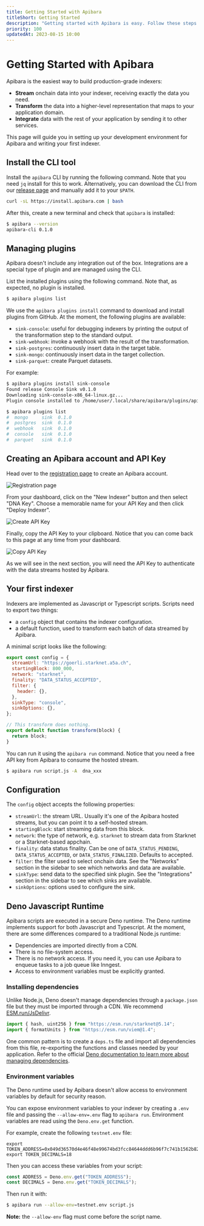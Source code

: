 ```yaml
---
title: Getting Started with Apibara
titleShort: Getting Started
description: "Getting started with Apibara is easy. Follow these steps to build production-grade indexers for Starknet and Ethereum."
priority: 100
updatedAt: 2023-08-15 10:00
---
```


# Getting Started with Apibara

Apibara is the easiest way to build production-grade indexers:

 - **Stream** onchain data into your indexer, receiving exactly the data you need.
 - **Transform** the data into a higher-level representation that maps to your application domain.
 - **Integrate** data with the rest of your application by sending it to other services.

This page will guide you in setting up your development environment for Apibara
and writing your first indexer.


## Install the CLI tool

Install the `apibara` CLI by running the following command. Note that you need
`jq` install for this to work. Alternatively, you can download the CLI from our
[release page](https://github.com/apibara/dna/releases) and manually add it to
your `$PATH`.

```bash
curl -sL https://install.apibara.com | bash 
```

After this, create a new terminal and check that `apibara` is installed:

```bash
$ apibara --version
apibara-cli 0.1.0
```


## Managing plugins

Apibara doesn't include any integration out of the box. Integrations are a
special type of plugin and are managed using the CLI.

List the installed plugins using the following command. Note that, as expected,
no plugin is installed.

```bash
$ apibara plugins list
```

We use the `apibara plugins install` command to download and install plugins
from GitHub.
At the moment, the following plugins are available:

 - `sink-console`: useful for debugging indexers by printing the output of the
   transformation step to the standard output.
 - `sink-webhook`: invoke a webhook with the result of the transformation.
 - `sink-postgres`: continuously insert data in the target table.
 - `sink-mongo`: continuously insert data in the target collection.
 - `sink-parquet`: create Parquet datasets.

For example:

```bash
$ apibara plugins install sink-console
Found release Console Sink v0.1.0
Downloading sink-console-x86_64-linux.gz...
Plugin console installed to /home/user/.local/share/apibara/plugins/apibara-sink-console
```

```bash
$ apibara plugins list
#  mongo     sink  0.1.0 
#  postgres  sink  0.1.0 
#  webhook   sink  0.1.0 
#  console   sink  0.1.0 
#  parquet   sink  0.1.0 
```

## Creating an Apibara account and API Key

Head over to the [registration page](https://app.apibara.com/auth/register) to
create an Apibara account.

![Registration page](register.png)

From your dashboard, click on the "New Indexer" button and then select "DNA Key".
Choose a memorable name for your API Key and then click "Deploy Indexer".

![Create API Key](create-api-key.png)

Finally, copy the API Key to your clipboard. Notice that you can come back to this
page at any time from your dashboard.

![Copy API Key](copy-api-key.png)

As we will see in the next section, you will need the API Key to authenticate
with the data streams hosted by Apibara.


## Your first indexer

Indexers are implemented as Javascript or Typescript scripts.
Scripts need to export two things:

 - a `config` object that contains the indexer configuration.
 - a default function, used to transform each batch of data streamed by Apibara.

A minimal script looks like the following:

```js
export const config = {
  streamUrl: "https://goerli.starknet.a5a.ch",
  startingBlock: 800_000,
  network: "starknet",
  finality: "DATA_STATUS_ACCEPTED",
  filter: {
    header: {},
  },
  sinkType: "console",
  sinkOptions: {},
};

// This transform does nothing.
export default function transform(block) {
  return block;
}
```

You can run it using the `apibara run` command. Notice that you need a free API
key from Apibara to consume the hosted stream.

```bash
$ apibara run script.js -A  dna_xxx
```


## Configuration

The `config` object accepts the following properties:

 - `streamUrl`: the stream URL. Usually it's one of the Apibara hosted streams,
   but you can point it to a self-hosted stream.
 - `startingBlock`: start streaming data from this block.
 - `network`: the type of network, e.g. `starknet` to stream data from Starknet
   or a Starknet-based appchain.
 - `finality`: data status finality. Can be one of `DATA_STATUS_PENDING`,
   `DATA_STATUS_ACCEPTED`, or `DATA_STATUS_FINALIZED`. Defaults to accepted.
 - `filter`: the filter used to select onchain data. See the "Networks" section
   in the sidebar to see which networks and data are available.
 - `sinkType`: send data to the specified sink plugin. See the "Integrations"
   section in the sidebar to see which sinks are available.
 - `sinkOptions`: options used to configure the sink.


## Deno Javascript Runtime

Apibara scripts are executed in a secure Deno runtime. The Deno runtime
implements support for both Javascript and Typescript. At the moment,
there are some differences compared to a traditional Node.js runtime:

 - Dependencies are imported directly from a CDN. 
 - There is no file-system access.
 - There is no network access. If you need it, you can use Apibara to enqueue
   tasks to a job queue like Inngest.
 - Access to environment variables must be explicitly granted.


### Installing dependencies

Unlike Node.js, Deno doesn't manage dependencies through a `package.json` file but they must
be imported through a CDN. We recommend [ESM.run/JsDelivr](https://www.jsdelivr.com/esm).

```js
import { hash, uint256 } from "https://esm.run/starknet@5.14";
import { formatUnits } from "https://esm.run/viem@1.4";
```

One common pattern is to create a `deps.ts` file and import all dependencies
from this file, re-exporting the functions and classes needed by your
application. Refer to the official [Deno documentation to learn more about
managing
dependencies](https://deno.land/manual@v1.36.1/examples/manage_dependencies).


### Environment variables

The Deno runtime used by Apibara doesn't allow access to environment variables
by default for security reason.

You can expose environment variables to your indexer by creating a `.env` file
and passing the `--allow-env=.env` flag to `apibara run`. Environment variables
are read using the `Deno.env.get` function.

For example, create the following `testnet.env` file:

```env
export TOKEN_ADDRESS=0x049d36570d4e46f48e99674bd3fcc84644ddd6b96f7c741b1562b82f9e004dc7
export TOKEN_DECIMALS=18
```

Then you can access these variables from your script:

```js
const ADDRESS = Deno.env.get("TOKEN_ADDRESS");
const DECIMALS = Deno.env.get("TOKEN_DECIMALS");
```

Then run it with:

```bash
$ apibara run --allow-env=testnet.env script.js
```

**Note:** the `--allow-env` flag must come before the script name.

